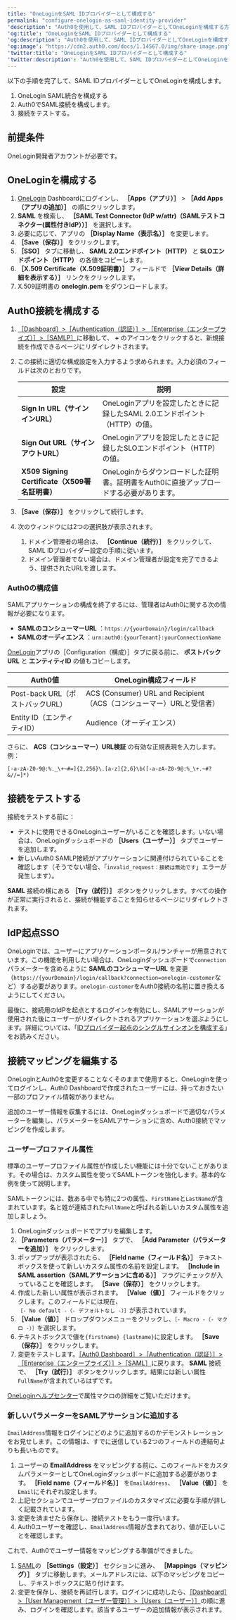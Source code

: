 ```yaml
---
title: "OneLoginをSAML IDプロバイダーとして構成する"
permalink: "configure-onelogin-as-saml-identity-provider"
'description': "Auth0を使用して、SAML IDプロバイダーとしてOneLoginを構成する方法について説明します。"
'og:title': "OneLoginをSAML IDプロバイダーとして構成する"
'og:description': "Auth0を使用して、SAML IDプロバイダーとしてOneLoginを構成する方法について説明します。"
'og:image': "https://cdn2.auth0.com/docs/1.14567.0/img/share-image.png"
'twitter:title': "OneLoginをSAML IDプロバイダーとして構成する"
'twitter:description': "Auth0を使用して、SAML IDプロバイダーとしてOneLoginを構成する方法について説明します。"
---
```


以下の手順を完了して、<Tooltip data-tooltip-id="react-containers-DefinitionTooltip-1" href="/ja-jp/glossary?term=security-assertion-markup-language" tip="Security Assertion Markup Language（SAML）: パスワードなしに二者間で認証情報を交換できる標準化プロトコル。" cta="用語集の表示">SAML</Tooltip> IDプロバイダーとしてOneLoginを構成します。

1. OneLogin SAML統合を構成する
2. Auth0でSAML接続を構成します。
3. 接続をテストする。

## 前提条件

OneLogin開発者アカウントが必要です。

## OneLoginを構成する

1. [OneLogin](https://www.onelogin.com/) Dashboardにログインし、 **［Apps（アプリ）］** > **［Add Apps（アプリの追加）］** の順にクリックします。
2. **SAML** を検索し、 **［SAML Test Connector (IdP w/attr)（SAMLテストコネクター(属性付きIdP））］** を選択します。
3. 必要に応じて、アプリの **［Display Name（表示名）］** を変更します。
4. **［Save（保存）］** をクリックします。
5. **［SSO］** タブに移動し、 **SAML 2.0エンドポイント（HTTP）** と **SLOエンドポイント（HTTP）** の各値をコピーします。
6. **［X.509 Certificate（X.509証明書）］** フィールドで **［View Details（詳細を表示する）］** リンクをクリックします。
7. X.509証明書の **onelogin.pem** をダウンロードします。

## Auth0接続を構成する

1. [［Dashboard］>［Authentication（認証）］> ［Enterprise（エンタープライズ）］>［SAMLP］](https://manage.auth0.com/#)に移動して、 **+** のアイコンをクリックすると、新規接続を作成できるページにリダイレクトされます。
2. この接続に適切な構成設定を入力するよう求められます。入力必須のフィールドは次のとおりです。

   <table class="table"><thead>
   <tr>
   <th>設定</th>
   <th>説明</th>
   </tr>
   </thead>
   <tbody>
   <tr>
   <td><b>Sign In URL（サインインURL）</b></td>
   <td>OneLoginアプリを設定したときに記録したSAML 2.0エンドポイント（HTTP）の値。</td>
   </tr>
   <tr>
   <td><b>Sign Out URL（サインアウトURL）</b></td>
   <td>OneLoginアプリを設定したときに記録したSLOエンドポイント（HTTP）の値。</td>
   </tr>
   <tr>
   <td><b>X509 Signing Certificate（X509署名証明書）</b></td>
   <td>OneLoginからダウンロードした証明書。証明書をAuth0に直接アップロードする必要があります。</td>
   </tr>
   </tbody>
   </table>
3. **［Save（保存）］** をクリックして続行します。
4. 次のウィンドウには2つの選択肢が表示されます。

   1. ドメイン管理者の場合は、 **［Continue（続行）］** をクリックして、SAML IDプロバイダー設定の手順に従います。
   2. ドメイン管理者でない場合は、ドメイン管理者が設定を完了できるよう、提供されたURLを渡します。

### Auth0の構成値

SAMLアプリケーションの構成を終了するには、管理者はAuth0に関する次の情報が必要になります。

* **SAMLのコンシューマーURL** ：`https://{yourDomain}/login/callback`
* **SAMLのオーディエンス** ：`urn:auth0:{yourTenant}:yourConnectionName`

[OneLogin](https://www.onelogin.com/)アプリの［Configuration（構成）］タブに戻る前に、 **ポストバックURL** と **エンティティID** の値もコピーします。

<table class="table"><thead>
<tr>
<th>Auth0値</th>
<th>OneLogin構成フィールド</th>
</tr>
</thead>
<tbody>
<tr>
<td>Post-back URL（ポストバックURL）</td>
<td>ACS (Consumer) URL and Recipient（ACS（コンシューマー）URLと受信者）</td>
</tr>
<tr>
<td>Entity ID（エンティティID）</td>
<td>Audience（オーディエンス）</td>
</tr>
</tbody>
</table>

さらに、 **ACS（コンシューマー）URL検証** の有効な正規表現を入力します。例：

`[-a-zA-Z0-9@:%._\+~#=]{2,256}\.[a-z]{2,6}\b([-a-zA-Z0-9@:%_\+.~#?&//=]*)`

## 接続をテストする

接続をテストする前に：

* テストに使用できるOneLoginユーザーがいることを確認します。いない場合は、OneLoginダッシュボードの **［Users（ユーザー）］** タブでユーザーを追加します。
* 新しいAuth0 SAMLP接続がアプリケーションに関連付けられていることを確認します（そうでない場合、「`invalid_request：接続は無効です`」エラーが発生します）。

**SAML** 接続の横にある **［Try（試行）］** ボタンをクリックします。すべての操作が正常に実行されると、接続が機能することを知らせるページにリダイレクトされます。

## IdP起点SSO

OneLoginでは、ユーザーにアプリケーションポータル/ランチャーが用意されています。この機能を利用したい場合は、OneLoginダッシュボードで`connection`パラメーターを含めるように **SAMLのコンシューマーURL** を変更（`https://{yourDomain}/login/callback?connection=onelogin-customer`など）する必要があります。`onelogin-customer`をAuth0接続の名前に置き換えるようにしてください。

最後に、接続用の<Tooltip data-tooltip-id="react-containers-DefinitionTooltip-2" href="/ja-jp/glossary?term=idp" tip="IDプロバイダー（IdP）: デジタルIDを保存および管理するサービス。" cta="用語集の表示">IdP</Tooltip>を起点とするログインを有効にし、SAMLアサーションが使用された後にユーザーがリダイレクトされるアプリケーションを選ぶようにします。詳細については、「[IDプロバイダー起点のシングルサインオンを構成する](/ja-jp/authenticate/protocols/saml/saml-sso-integrations/identity-provider-initiated-single-sign-on)」をお読みください。

## 接続マッピングを編集する

OneLoginとAuth0を変更することなくそのままで使用すると、OneLoginを使ってログインし、<Tooltip data-tooltip-id="react-containers-DefinitionTooltip-0" href="/ja-jp/glossary?term=auth0-dashboard" tip="Auth0 Dashboard: サービスを構成するためのAuth0の主製品。" cta="用語集の表示">Auth0 Dashboard</Tooltip>で作成されたユーザーには、持っておきたい一部のプロファイル情報がありません。

追加のユーザー情報を収集するには、OneLoginダッシュボードで適切なパラメーターを編集し、パラメーターをSAMLアサーションに含め、Auth0接続でマッピングを作成します。

### ユーザープロファイル属性

標準のユーザープロファイル属性が作成したい機能には十分でないことがあります。その場合は、カスタム属性を使ってSAMLトークンを強化します。基本的な例を使って説明します。

SAMLトークンには、数ある中でも特に2つの属性、`FirstName`と`LastName`が含まれています。名と姓が連結された`FullName`と呼ばれる新しいカスタム属性を追加しましょう。

1. OneLoginダッシュボードでアプリを編集します。
2. **［Parameters（パラメーター）］** タブで、 **［Add Parameter（パラメーターを追加）］** をクリックします。
3. ポップアップが表示されたら、 **［Field name（フィールド名）］** テキストボックスを使って新しいカスタム属性の名前を設定します。 **［Include in SAML assertion（SAMLアサーションに含める）］** フラグにチェックが入っていることを確認します。 **［Save（保存）］** をクリックします。
4. 作成した新しい属性が表示されます。 **［Value（値）］** フィールドをクリックします。このフィールドには現在、`［- No default -（- デフォルトなし -）］`が表示されています。
5. **［Value（値）］** ドロップダウンメニューをクリックし、`［- Macro -（- マクロ -）］`を選択します。
6. テキストボックスで値を`{firstname} {lastname}`に設定します。 **［Save（保存）］** をクリックします。
7. 変更をテストします。[［Auth0 Dashboard］>［Authentication（認証）］>［Enterprise（エンタープライズ）］>［SAML］](https://manage.auth0.com/#/connections/enterprise)に戻ります。 **SAML** 接続で、 **［Try（試行）］** ボタンをクリックします。結果には新しい属性`FullName`が含まれているはずです。

[OneLoginヘルプセンター](https://support.onelogin.com/hc/en-us/articles/201174464-Attribute-macros)で属性マクロの詳細をご覧いただけます。

### 新しいパラメーターをSAMLアサーションに追加する

`EmailAddress`情報をログインにどのように追加するのかデモンストレーションをお見せします。この情報は、すでに送信している2つのフィールドの連結句よりも長いものです。

1. ユーザーの **EmailAddress** をマッピングする前に、このフィールドをカスタムパラメーターとしてOneLoginダッシュボードに追加する必要があります。 **［Field name（フィールド名）］** を`EmailAddress`、 **［Value（値）］** を`Email`にそれぞれ設定します。
2. 上記セクションでユーザープロファイルのカスタマイズに必要な手順が詳しく記載されています。
3. 変更を済ませたら保存し、接続テストをもう一度行います。
4. Auth0ユーザーを確認し、`EmailAddress`情報が含まれており、値が正しいことを確認します。

これで、Auth0でユーザー情報をマッピングする準備ができました。

1. [SAML](https://manage.auth0.com/#/connections/enterprise)の **［Settings（設定）］** セクションに進み、 **［Mappings（マッピング）］** タブに移動します。メールアドレスには、以下のマッピングをコピーし、テキストボックスに貼り付けます。
2. 変更を保存し、接続を再試行します。ログインに成功したら、[［Dashboard］>［User Management（ユーザー管理）］>［Users（ユーザー）］](https://manage.auth0.com/#/users)の順に進み、ログインを確認します。該当するユーザーの追加情報が表示されます。